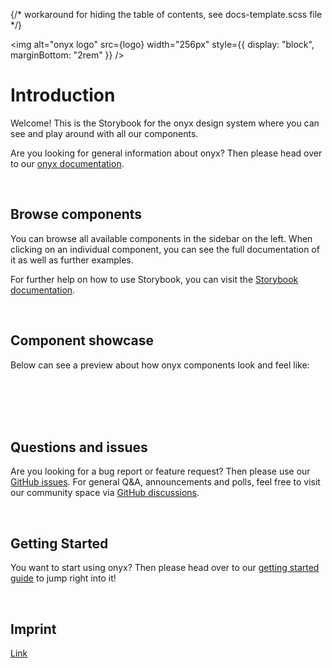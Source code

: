 
{/* workaround for hiding the table of contents, see docs-template.scss file */}

<div className="storybook-hide-toc"></div>

<Meta title="Introduction" />

<img alt="onyx logo" src={logo} width="256px" style={{ display: "block", marginBottom: "2rem" }} />

# Introduction

Welcome! This is the Storybook for the onyx design system where you can see and play around with all our components.

Are you looking for general information about onyx? Then please head over to our <a href="https://onyx.schwarz" target="_blank">onyx documentation</a>.

<br />

## Browse components

You can browse all available components in the sidebar on the left.
When clicking on an individual component, you can see the full documentation of it as well as further examples.

For further help on how to use Storybook, you can visit the <a href="https://storybook.js.org/docs/get-started/browse-stories" target="_blank">Storybook documentation</a>.

<br />

## Component showcase

Below can see a preview about how onyx components look and feel like:

<br />

<Story of={ComponentShowcase} />

<br />
<br />
<br />

## Questions and issues

Are you looking for a bug report or feature request? Then please use our <a href="https://github.com/SchwarzIT/onyx/issues" target="_blank">GitHub issues</a>. For general Q&A, announcements and polls, feel free to visit our community space via <a href="https://github.com/SchwarzIT/onyx/discussions/categories/q-a" target="_blank">GitHub discussions</a>.

<br />

## Getting Started

You want to start using onyx? Then please head over to our <a href="https://onyx.schwarz/development/" target="_blank">getting started guide</a> to jump right into it!

<br />

## Imprint

[Link](https://it.schwarz/impressum)
